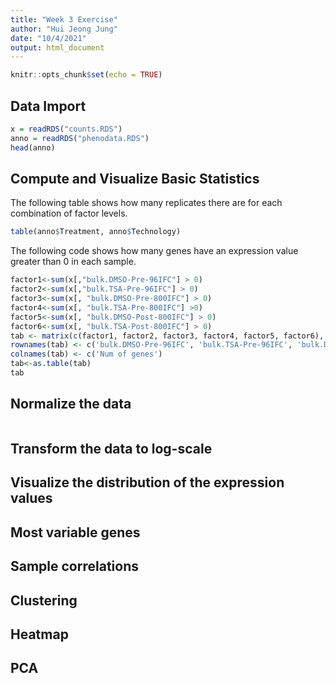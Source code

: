 ```yaml
---
title: "Week 3 Exercise"
author: "Hui Jeong Jung"
date: "10/4/2021"
output: html_document
---
```


```r
knitr::opts_chunk$set(echo = TRUE)
```

## Data Import

```r
x = readRDS("counts.RDS")
anno = readRDS("phenodata.RDS")
head(anno)

```

## Compute and Visualize Basic Statistics
The following table shows how many replicates there are for each combination of factor levels. 
```r
table(anno$Treatment, anno$Technology)
```

The following code shows how many genes have an expression value greater than 0 in each sample. 
```r
factor1<-sum(x[,"bulk.DMSO-Pre-96IFC"] > 0)
factor2<-sum(x[,"bulk.TSA-Pre-96IFC"] > 0)
factor3<-sum(x[, "bulk.DMSO-Pre-800IFC"] > 0)
factor4<-sum(x[, "bulk.TSA-Pre-800IFC"] >0)
factor5<-sum(x[, "bulk.DMSO-Post-800IFC"] > 0)
factor6<-sum(x[, "bulk.TSA-Post-800IFC"] > 0)
tab <- matrix(c(factor1, factor2, factor3, factor4, factor5, factor6), ncol = 1)
rownames(tab) <- c('bulk.DMSO-Pre-96IFC', 'bulk.TSA-Pre-96IFC', 'bulk.DMSO-Pre-800IFC', 'bulk.TSA-Pre-800IFC', 'bulk.DMSO-Post-800IFC', 'bulk.TSA-Post-800IFC')
colnames(tab) <- c('Num of genes')
tab<-as.table(tab)
tab
```

## Normalize the data
```r

```

## Transform the data to log-scale

## Visualize the distribution of the expression values

## Most variable genes

## Sample correlations

## Clustering

## Heatmap 

## PCA


